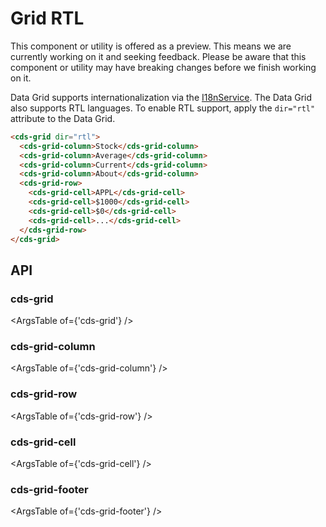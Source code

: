 
<Meta title="Data Grid (Preview)/RTL" />

# Grid RTL

<cds-alert-group status="warning" cds-layout="m-b:lg">
  <cds-alert>
    This component or utility is offered as a preview. This means we are currently working on it and seeking feedback.
    Please be aware that this component or utility may have breaking changes before we finish working on it.
  </cds-alert>
</cds-alert-group>

Data Grid supports internationalization via the [I18nService](./?path=/story/foundation-internationalization--page). The Data Grid also supports
RTL languages. To enable RTL support, apply the `dir="rtl"` attribute to the Data Grid.

<Story id="stories-grid--rtl" />

```html
<cds-grid dir="rtl">
  <cds-grid-column>Stock</cds-grid-column>
  <cds-grid-column>Average</cds-grid-column>
  <cds-grid-column>Current</cds-grid-column>
  <cds-grid-column>About</cds-grid-column>
  <cds-grid-row>
    <cds-grid-cell>APPL</cds-grid-cell>
    <cds-grid-cell>$1000</cds-grid-cell>
    <cds-grid-cell>$0</cds-grid-cell>
    <cds-grid-cell>...</cds-grid-cell>
  </cds-grid-row>
</cds-grid>
```

## API

### cds-grid

<ArgsTable of={'cds-grid'} />

### cds-grid-column

<ArgsTable of={'cds-grid-column'} />

### cds-grid-row

<ArgsTable of={'cds-grid-row'} />

### cds-grid-cell

<ArgsTable of={'cds-grid-cell'} />

### cds-grid-footer

<ArgsTable of={'cds-grid-footer'} />
